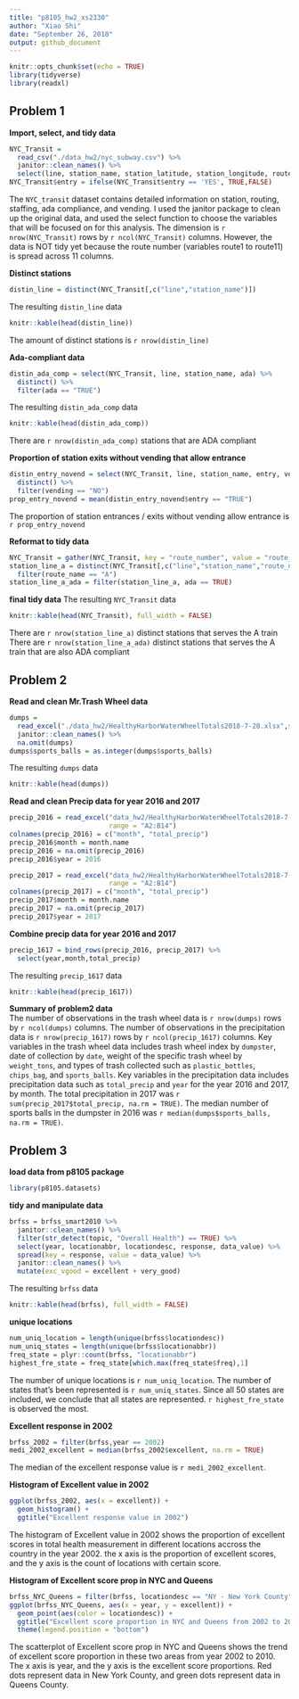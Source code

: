 ```yaml
---
title: "p8105_hw2_xs2330"
author: "Xiao Shi"
date: "September 26, 2018"
output: github_document
---
```


```r
knitr::opts_chunk$set(echo = TRUE)
library(tidyverse)
library(readxl)
```

## Problem 1
**Import, select, and tidy data**
```r
NYC_Transit = 
  read_csv("./data_hw2/nyc_subway.csv") %>%
  janitor::clean_names() %>%
  select(line, station_name, station_latitude, station_longitude, route1:route11, entry, vending, entrance_type, ada)
NYC_Transit$entry = ifelse(NYC_Transit$entry == 'YES', TRUE,FALSE)
```

The `NYC_transit` dataset contains detailed information on station, routing, staffing, ada compliance, and vending. I used the janitor package to clean up the original data, and used the select function to choose the variables that will be focused on for this analysis. The dimension is `r nrow(NYC_Transit)` rows by `r ncol(NYC_Transit)` columns. However, the data is NOT tidy yet because the route number (variables route1 to route11) is spread across 11 columns.

**Distinct stations**
```r
distin_line = distinct(NYC_Transit[,c("line","station_name")])
```
The resulting `distin_line` data
```r
knitr::kable(head(distin_line))
```

The amount of distinct stations is `r nrow(distin_line)`

**Ada-compliant data**
```r
distin_ada_comp = select(NYC_Transit, line, station_name, ada) %>%
  distinct() %>%
  filter(ada == "TRUE")
```
The resulting `distin_ada_comp` data
```r
knitr::kable(head(distin_ada_comp))
```

There are `r nrow(distin_ada_comp)` stations that are ADA compliant

**Proportion of station exits without vending that allow entrance**
```r
distin_entry_novend = select(NYC_Transit, line, station_name, entry, vending) %>%
  distinct() %>%
  filter(vending == "NO")
prop_entry_novend = mean(distin_entry_novend$entry == "TRUE")
```

The proportion of station entrances / exits without vending allow entrance is `r prop_entry_novend`

**Reformat to tidy data**
```r
NYC_Transit = gather(NYC_Transit, key = "route_number", value = "route_name", route1:route11)
station_line_a = distinct(NYC_Transit[,c("line","station_name","route_name","ada")]) %>%
  filter(route_name == "A")
station_line_a_ada = filter(station_line_a, ada == TRUE)
```
**final tidy data**
The resulting `NYC_Transit` data
```r
knitr::kable(head(NYC_Transit), full_width = FALSE)
```

There are `r nrow(station_line_a)` distinct stations that serves the A train  
There are `r nrow(station_line_a_ada)` distinct stations that serves the A train that are also ADA compliant


## Problem 2
**Read and clean Mr.Trash Wheel data**
```r
dumps = 
  read_excel("./data_hw2/HealthyHarborWaterWheelTotals2018-7-28.xlsx",sheet = 'Mr. Trash Wheel', range = cell_cols(1:14)) %>%
  janitor::clean_names() %>%
  na.omit(dumps)
dumps$sports_balls = as.integer(dumps$sports_balls)
```
The resulting `dumps` data
```r
knitr::kable(head(dumps))
```

**Read and clean Precip data for year 2016 and 2017**
```r
precip_2016 = read_excel("data_hw2/HealthyHarborWaterWheelTotals2018-7-28.xlsx",sheet = '2016 Precipitation',
                         range = "A2:B14")
colnames(precip_2016) = c("month", "total_precip")
precip_2016$month = month.name
precip_2016 = na.omit(precip_2016)
precip_2016$year = 2016

precip_2017 = read_excel("data_hw2/HealthyHarborWaterWheelTotals2018-7-28.xlsx",sheet = '2017 Precipitation',
                         range = "A2:B14")
colnames(precip_2017) = c("month", "total_precip")
precip_2017$month = month.name
precip_2017 = na.omit(precip_2017)
precip_2017$year = 2017
```
**Combine precip data for year 2016 and 2017**
```r
precip_1617 = bind_rows(precip_2016, precip_2017) %>%
  select(year,month,total_precip)
```
The resulting `precip_1617` data
```r
knitr::kable(head(precip_1617))
```

**Summary of problem2 data**     
The number of observations in the trash wheel data is `r nrow(dumps)` rows by `r ncol(dumps)` columns. The number of observations in the precipitation data is `r nrow(precip_1617)` rows by `r ncol(precip_1617)` columns. Key variables in the trash wheel data includes trash wheel index by `dumpster`, date of collection by `date`, weight of the specific trash wheel by `weight_tons`, and types of trash collected such as `plastic_bottles`, `chips_bag`, and `sports_balls`. Key variables in the precipitation data includes precipitation data such as `total_precip` and `year` for the year 2016 and 2017, by month. The total precipitation in 2017 was `r sum(precip_2017$total_precip, na.rm = TRUE)`. The median number of sports balls in the dumpster in 2016 was `r median(dumps$sports_balls, na.rm = TRUE)`.

## Problem 3
**load data from p8105 package**
```r
library(p8105.datasets)
```
**tidy and manipulate data**
```r
brfss = brfss_smart2010 %>%
  janitor::clean_names() %>%
  filter(str_detect(topic, "Overall Health") == TRUE) %>%
  select(year, locationabbr, locationdesc, response, data_value) %>%
  spread(key = response, value = data_value) %>%
  janitor::clean_names() %>%
  mutate(exc_vgood = excellent + very_good)
```
The resulting `brfss` data
```r
knitr::kable(head(brfss), full_width = FALSE)
```

**unique locations**
```r
num_uniq_location = length(unique(brfss$locationdesc))
num_uniq_states = length(unique(brfss$locationabbr))
freq_state = plyr::count(brfss, "locationabbr")
highest_fre_state = freq_state[which.max(freq_state$freq),1]
```

The number of unique locations is `r num_uniq_location`. The number of states that's been represented
is `r num_uniq_states`. Since all 50 states are included, we conclude that all states are represented. `r highest_fre_state` is observed the most.

**Excellent response in 2002**
```r
brfss_2002 = filter(brfss,year == 2002)
medi_2002_excellent = median(brfss_2002$excellent, na.rm = TRUE)
```
The median of the excellent response value is `r medi_2002_excellent`.

**Histogram of Excellent value in 2002**
```r
ggplot(brfss_2002, aes(x = excellent)) +
  geom_histogram() +
  ggtitle("Excellent response value in 2002")         
``` 

The histogram of Excellent value in 2002 shows the proportion of excellent scores in total health measurement in different locations accross the country in the year 2002. the x axis is the proportion of excellent scores, and the y axis is the count of locations with certain score.

**Histogram of Excellent score prop in NYC and Queens**
```r
brfss_NYC_Queens = filter(brfss, locationdesc == "NY - New York County" | locationdesc =="NY - Queens County")
ggplot(brfss_NYC_Queens, aes(x = year, y = excellent)) + 
  geom_point(aes(color = locationdesc)) +
  ggtitle("Excellent score proportion in NYC and Queens from 2002 to 2010") +
  theme(legend.position = "bottom")
```

The scatterplot of Excellent score prop in NYC and Queens shows the trend of excellent score proportion in these two areas from year 2002 to 2010. The x axis is year, and the y axis is the excellent score proportions. Red dots represent data in New York County, and green dots represent data in Queens County.